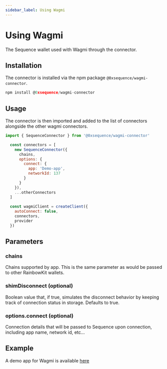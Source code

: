 ```yaml
---
sidebar_label: Using Wagmi
---
```


# Using Wagmi
The Sequence wallet used with Wagmi through the connector.

## Installation

The connector is installed via the npm package `@0xsequence/wagmi-connector`.

```js
npm install @0xsequence/wagmi-connector
```

## Usage

The connector is then imported and added to the list of connectors alongside the other wagmi connectors.

```js
import { SequenceConnector } from '@0xsequence/wagmi-connector'

  const connectors = [
    new SequenceConnector({
      chains,
      options: {
        connect: {
          app: 'Demo-app',
          networkId: 137
        }
      }
    }),
    ...otherConnectors
  ]
  
  const wagmiClient = createClient({
    autoConnect: false,
    connectors,
    provider
  })
```

## Parameters

### chains
Chains supported by app. This is the same parameter as would be passed to other RainbowKit wallets.

### shimDisconnect (optional)
Boolean value that, if true, simulates the disconnect behavior by keeping track of connection status in storage. Defaults to true.

### options.connect (optional)
Connection details that will be passed to Sequence upon connection, including app name, network id, etc...

## Example
A demo app for Wagmi is available [here](https://github.com/0xsequence/demo-dapp-wagmi)
